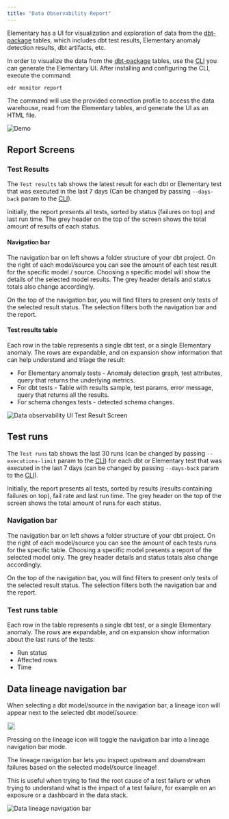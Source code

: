 ```yaml
---
title: "Data Observability Report"
---
```


Elementary has a UI for visualization and exploration of data from the [dbt-package](../project-overview/contributions#guide-on-contributing-to-the-dbt-package) tables, which includes dbt test results, Elementary anomaly detection results, dbt artifacts, etc.

In order to visualize the data from the [dbt-package](../project-overview/contributions#guide-on-contributing-to-the-dbt-package) tables, use the [CLI](./cli-install) you can generate the Elementary UI.
After installing and configuring the CLI, execute the command:

```shell
edr monitor report
```

The command will use the provided connection profile to access the data warehouse, read from the Elementary tables, and generate the UI as an HTML file.

<img
  src="https://res.cloudinary.com/mintlify/image/upload/v1659304880/elementary/Demo-2-screens_k98bdr.gif"
  alt="Demo"
/>

## Report Screens

### Test Results

The `Test results` tab shows the latest result for each dbt or Elementary test that was executed in the last 7 days (Can be changed by passing `--days-back` param to the [CLI](../understand-elementary/cli-advanced)).

Initially, the report presents all tests, sorted by status (failures on top) and last run time. The grey header on the top of the screen shows the total amount of results of each status.

#### Navigation bar

The navigation bar on left shows a folder structure of your dbt project. On the right of each model/source you can see the amount of each test result for the specific model / source. Choosing a specific model will show the details of the selected model results. The grey header details and status totals also change accordingly.

On the top of the navigation bar, you will find filters to present only tests of the selected result status. The selection filters both the navigation bar and the report.

#### Test results table

Each row in the table represents a single dbt test, or a single Elementary anomaly.
The rows are expandable, and on expansion show information that can help understand and triage the result:

- For Elementary anomaly tests - Anomaly detection graph, test attributes, query that returns the underlying metrics.
- For dbt tests - Table with results sample, test params, error message, query that returns all the results.
- For schema changes tests - detected schema changes.

<img
  src="https://res.cloudinary.com/mintlify/image/upload/v1659304887/elementary/data-observability-ui-test-results-screen_vgk121.gif"
  alt="Data observability UI Test Result Screen"
/>

## Test runs

The `Test runs` tab shows the last 30 runs (can be changed by passing `--executions-limit` param to the [CLI](../understand-elementary/cli-advanced)) for each dbt or Elementary test that was executed in the last 7 days (can be changed by passing `--days-back` param to the [CLI](../understand-elementary/cli-advanced)).

Initially, the report presents all tests, sorted by results (results containing failures on top), fail rate and last run time. The grey header on the top of the screen shows the total amount of runs for each status.

### Navigation bar

The navigation bar on left shows a folder structure of your dbt project. On the right of each model/source you can see the amount of each tests runs for the specific table. Choosing a specific model presents a report of the selected model only. The grey header details and status totals also change accordingly.

On the top of the navigation bar, you will find filters to present only tests of the selected result status. The selection filters both the navigation bar and the report.

### Test runs table

Each row in the table represents a single dbt test, or a single Elementary anomaly.
The rows are expandable, and on expansion show information about the last runs of the tests:

- Run status
- Affected rows
- Time

## Data lineage navigation bar

<div class="inline">

When selecting a dbt model/source in the navigation bar, a lineage icon will appear next to the
selected dbt model/source:

<img class="m-0 float-right" src="../pics/lineage_icon.png" width="18" />

</div>

Pressing on the lineage icon will toggle the navigation bar into a lineage navigation bar mode.

The lineage navigation bar lets you inspect upstream and downstream failures based on the selected model/source lineage!

This is useful when trying to find the root cause of a test failure or when trying to understand what is the impact of a test failure, for example on an exposure or a dashboard in the data stack.

<img
  src="../pics/elementary-data-lineage-gif.gif"
  alt="Data lineage navigation bar"
/>
